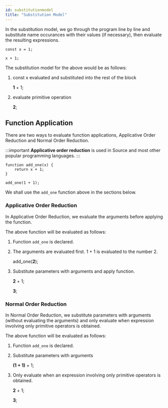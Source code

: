 ```yaml
---
id: substitutionmodel
title: "Substitution Model"
---
```


In the substitution model, we go through the program line by line and substitute name occurances with their values (if necessary), then evaluate the resulting expressions.

```
const x = 1;

x + 1;
```

The substitution model for the above would be as follows:

1. const x evaluated and substituted into the rest of the block

    **1** + 1;

2. evaluate primitive operation

    **2**;

## Function Application
There are two ways to evaluate function applications, Applicative Order Reduction and Normal Order Reduction. 

:::important
**Applicative order reduction** is used in Source and most other popular programming languages.
:::

```
function add_one(x) {
    return x + 1;
}

add_one(1 + 1);
```

We shall use the `add_one` function above in the sections below.

### Applicative Order Reduction
In Applicative Order Reduction, we evaluate the arguments before applying the function. 

The above function will be evaluated as follows:
1. Function `add_one` is declared.
2. The arguments are evaluated first. 1 + 1 is evaluated to the number 2.

    add_one(**2**);

3. Substitute parameters with arguments and apply function.

    **2** + 1;

    **3**;

### Normal Order Reduction
In Normal Order Reduction, we substitute parameters with arguments (without evaluating the arguments) and only evaluate when expression involving only primitive operators is obtained.

The above function will be evaluated as follows:
1. Function `add_one` is declared.
2. Substitute parameters with arguments

    **(1 + 1)** + 1;

3. Only evaluate when an expression involving only primitive operators is obtained.

    **2** + 1;

    **3**;
